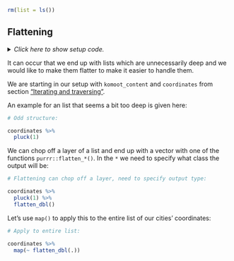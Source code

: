 ```r
rm(list = ls())
```


## Flattening {#flatten}

<details><summary>*Click here to show setup code.*</summary>
```r
### Flattening

```
```r
library(tidyverse)
library(here)

komoot <- readRDS(here("data/komoot.rds"))

komoot_content <-
  komoot %>%
  pull(content)

coordinates <-
  komoot_content %>%
  map(list("features", 1, "geometry", "coordinates"))
```
</details>

It can occur that we end up with lists which are unnecessarily deep and we would like to make them flatter to make it easier to handle them.

We are starting in our setup with `komoot_content` and `coordinates` from section ["Iterating and traversing"](#komoot).

An example for an list that seems a bit too deep is given here:

```r
# Odd structure:
```
```r
coordinates %>%
  pluck(1)
```

We can chop off a layer of a list and end up with a vector with one of the functions `purrr::flatten_*()`. 
In the `*` we need to specify what class the output will be:

```r
# Flattening can chop off a layer, need to specify output type:
```
```r
coordinates %>%
  pluck(1) %>%
  flatten_dbl()
```

Let's use `map()` to apply this to the entire list of our cities' coordinates:

```r
# Apply to entire list:
```
```r
coordinates %>%
  map(~ flatten_dbl(.))
```

